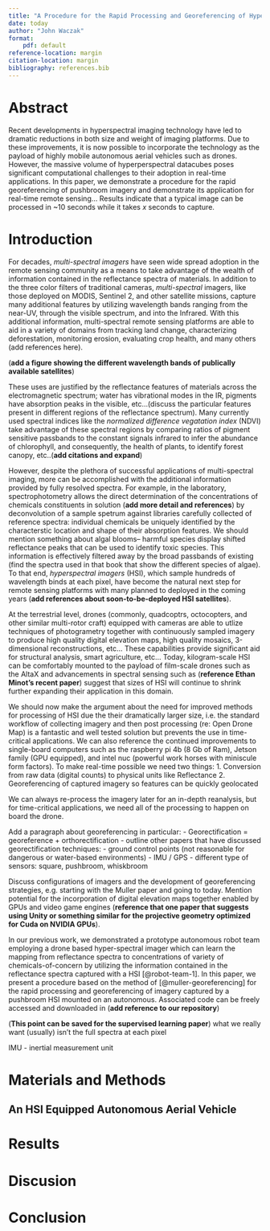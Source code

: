 ```yaml
---
title: "A Procedure for the Rapid Processing and Georeferencing of Hyperspectral Imagery for Real-Time use by an Autonomous Aerial Vehicle"
date: today
author: "John Waczak"
format:
    pdf: default
reference-location: margin
citation-location: margin
bibliography: references.bib
---
```



# Abstract

Recent developments in hyperspectral imaging technology have led to dramatic reductions in both size and weight of imaging platforms. Due to these improvements, it is now possible to incorporate the technology as the payload of highly mobile autonomous aerial vehicles such as drones. However, the massive volume of hyperperspectral datacubes poses significant computational challenges to their adoption in real-time applications. In this paper, we demonstrate a procedure for the rapid georeferencing of pushbroom imagery and demonstrate its application for real-time remote sensing... Results indicate that a typical image can be processed in ~10 seconds while it takes $x$ seconds to capture. 

# Introduction

For decades, *multi-spectral imagers* have seen wide spread adoption in the remote sensing community as a means to take advantage of the wealth of information contained in the reflectance spectra of materials. In addition to the three color filters of traditional cameras, *multi-spectral* imagers, like those deployed on MODIS, Sentinel 2, and other satellite missions, capture many additional features by utilizing wavelength bands ranging from the near-UV, through the visible spectrum, and into the Infrared. With this additional information, multi-spectral remote sensing platforms are able to aid in a variety of domains from tracking land change, characterizing deforestation, monitoring erosion, evaluating crop health, and many others (add references here). 

(**add a figure showing the different wavelength bands of publically available satellites**)

These uses are justified by the reflectance features of materials across the electromagnetic spectrum; water has vibrational modes in the IR, pigments have absorption peaks in the visible, etc...(discuss the particular features present in different regions of the reflectance spectrum). Many currently used spectral indices like the *normalized difference vegatation index* (NDVI) take advantage of these spectral regions by comparing ratios of pigment sensitive passbands to the constant signals infrared to infer the abundance of chlorophyll, and consequently, the health of plants, to identify forest canopy, etc..(**add citations and expand**)

However, despite the plethora of successful applications of multi-spectral imaging, more can be accomplished with the additional information provided by fully resolved spectra. For example, in the laboratory, spectrophotometry allows the direct determination of the concentrations of chemicals constituents in solution (**add more detail and references**) by deconvolution of a sample spetrum against libraries carefully collected of reference spectra: individual chemicals be uniquely identified by the characterstic location and shape of their absorption features. We should mention something about algal blooms-- harmful species display shifted reflectance peaks that can be used to identify toxic species. This information is effectively filtered away by the broad passbands of existing (find the spectra used in that book that show the different species of algae). To that end, *hyperspectral imagers* (HSI), which sample hundreds of wavelength binds at each pixel, have become the natural next step for remote sensing platforms with many planned to deployed in the coming years (**add references about soon-to-be-deployed HSI satellites**). 


At the terrestrial level, drones (commonly, quadcoptrs, octocopters, and other similar multi-rotor craft) equipped with cameras are able to utlize techniques of photogrametry together with continuously sampled imagery to produce high quality digital elevation maps, high quality mosaics, 3-dimensional reconstructions, etc... These capabilities provide significant aid for structural analysis, smart agriculture, etc... Today, kilogram-scale HSI can be comfortably mounted to the payload of film-scale drones such as the AltaX and advancements in spectral sensing such as (**reference Ethan Minot's recent paper**) suggest that sizes of HSI will continue to shrink further expanding their application in this domain. 

We should now make the argument about the need for improved methods for processing of HSI due the their dramatically larger size, i.e. the standard workflow of collecting imagery and then post processing (re: Open Drone Map) is a fantastic and well tested solution but prevents the use in time-critical applications. We can also reference the continued improvements to single-board computers such as the raspberry pi 4b (8 Gb of Ram), Jetson family (GPU equipped), and intel nuc (powerful work horses with miniscule form factors). To make real-time possible we need two things: 
1. Conversion from raw data (digital counts) to physical units like Reflectance 
2. Georeferencing of captured imagery so features can be quickly geolocated

We can always re-process the imagery later for an in-depth reanalysis, but for time-critical applications, we need all of the processing to happen on board the drone. 


Add a paragraph about georeferencing in particular:
- Georectification = georeference + orthorectification
- outline other papers that have discussed georectification techniques:
    - ground control points  (not reasonable for dangerous or water-based environments)
    - IMU / GPS
    - different type of sensors: square, pushbroom, whiskbroom

Discuss configurations of imagers and the development of georeferencing strategies, e.g. starting with the Muller paper and going to today. Mention potential for the incorporation of digital elevation maps together enabled by GPUs and video game engines (**reference that one paper that suggests using Unity or something similar for the projective geometry optimized for Cuda on NVIDIA GPUs**).

In our previous work, we demonstrated a prototype autonomous robot team employing a drone based hyper-spectral imager which can learn the mapping from reflectance spectra to concentrations of variety of chemicals-of-concern by utilizing the information contained in the reflectance spectra captured with a HSI  [@robot-team-1]. In this paper, we present a procedure based on the method of [@muller-georeferencing] for the rapid processing and georeferencing of imagery captured by a pushbroom HSI mounted on an autonomous. Associated code can be freely accessed and downloaded in (**add reference to our repository**)

(**This point can be saved for the supervised learning paper**) what we really want (usually) isn't the full spectra at each pixel 

IMU - inertial measurement unit


# Materials and Methods 

## An HSI Equipped Autonomous Aerial Vehicle



# Results 

# Discusion

# Conclusion
